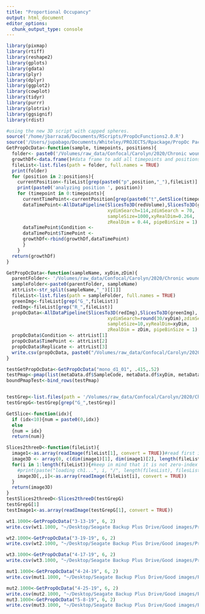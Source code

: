 ```yaml
---
title: "Proportional Occupancy"
output: html_document
editor_options: 
  chunk_output_type: console
---
```


```r
library(pixmap)
library(rtiff)
library(reshape2)
library(gplots)
library(gdata)
library(plyr)
library(dplyr)
library(ggplot2)
library(cowplot)
library(tidyr)
library(purrr)
library(plotrix)
library(ggsignif)
library(rdist)

```

```r
#using the new 3D script with capped spheres.
source('/home/jbarraza6/Documents/RScripts/PropOcFunctions2.0.R') 
source('/Users/jupabago/Documents/Whiteley/PROJECTS/Rpackage/PropOc Package/R/PropOcFunctions2.0.R') 
GetPropOcData<-function(sample, timepoints, positions){
  folder<- paste0('/Volumes/raw_data/Confocal/Carolyn/2020/Chronic wounds/Aggregate lists')
  growthDf<-data.frame()#data frame to add all timepoints and positions
  fileList<-list.files(path = folder, full.names = TRUE)
  print(folder)
  for (position in 2:positions){
    currentPosition<-fileList[grep(paste0("p",position,"_"),fileList)]
    print(paste0('analyzing position ', position))
    for (timepoint in 0:timepoints){
      currentTimePoint<-currentPosition[grep(paste0("t",GetSlice(timepoint),"_"),currentPosition)]
      dataTimePoint<-AllDataPipeline(SlicesTo3D(redVolume),SlicesTo3D(greenVolume), 
                                     xydimSearch=114,zdimSearch = 70,
                                     sampleSize=1000,xyRealDim=0.264,
                                     zRealDim = 0.44, pipeBinSize = 1)
      dataTimePoint$Condition <- 
      dataTimePoint$TimePoint <- 
      growthDf<-rbind(growthDf,dataTimePoint)
      }
    }
  return(growthDf)
}

GetPropOcData<-function(sampleName, xyDim,zDim){
  parentFolder<- '/Volumes/raw_data/Confocal/Carolyn/2020/Chronic wounds/Binary Images/'
  sampleFolder<-paste0(parentFolder, sampleName)
  attrList<-str_split(sampleName,"_")[[1]]
  fileList<-list.files(path = sampleFolder, full.names = TRUE)
  greenImg<-fileList[grep("G_",fileList)]
  redImg<-fileList[grep("R_",fileList)]
  propOcData<-AllDataPipeline(SlicesTo3D(redImg),SlicesTo3D(greenImg), 
                                     xydimSearch=round(30/xyDim),zdimSearch =round(30/zDim),
                                     sampleSize=10,xyRealDim=xyDim,
                                     zRealDim = zDim, pipeBinSize = 1)
  propOcData$Condition <- attrList[1]
  propOcData$TimePoint <- attrList[2]
  propOcData$Replicate <- attrList[3]
  write.csv(propOcData, paste0("/Volumes/raw_data/Confocal/Carolyn/2020/Chronic wounds/PropOc Data/",sampleName,".csv"))
}

testGetPropOcData<-GetPropOcData("mono_d1_01", .415,.52)
testPmap<-pmap(list(metaData.df$SampleCode, metaData.df$xyDim, metaData.df$Zdim),GetPropOcData)
boundPmapTest<-bind_rows(testPmap)


testGrep<-list.files(path = '/Volumes/raw_data/Confocal/Carolyn/2020/Chronic wounds/Binary Images/mono_d1_02', full.names = TRUE)
testGrepG<-testGrep[grep("G_",testGrep)]

GetSlice<-function(idx){
  if (idx<10){num = paste0(0,idx)}
  else
  {num = idx}
  return(num)}

Slices2threeD<-function(fileList){
  image1<-as.array(readImage(fileList[1], convert = TRUE))#read first image to get its dimensions
  image3D <- array(0, c(dim(image1)[1], dim(image1)[2], length(fileList)))#preallocate array for image given using image dimensions
  for(i in 1:length(fileList)){#keep in mind that it is not zero-index
    #print(paste("loading ch1...", i, "/", length(filesList), filesList[i]))
    image3D[,,i]<-as.array(readImage(fileList[i], convert = TRUE))
  }
  return(image3D)
}
testSlices2threeD<-Slices2threeD(testGrepG)
testGrepG[1]
testImage1<-as.array(readImage(testGrepG[1], convert = TRUE))

```

```r
wt1.1000<-GetPropOcData("3-13-19", 6, 2)
write.csv(wt1.1000, "~/Desktop/Seagate Backup Plus Drive/Good images/PropOcDataAll/wt1-1000-3.csv")

wt2.1000<-GetPropOcData("3-19-19", 6, 2)
write.csv(wt2.1000, "~/Desktop/Seagate Backup Plus Drive/Good images/PropOcDataAll/wt2-1000-3.csv")

wt3.1000<-GetPropOcData("4-17-19", 6, 2)
write.csv(wt3.1000, "~/Desktop/Seagate Backup Plus Drive/Good images/PropOcDataAll/wt3-1000-3.csv")

mut1.1000<-GetPropOcData("4-24-19", 6, 2)
write.csv(mut1.1000, "~/Desktop/Seagate Backup Plus Drive/Good images/PropOcDataAll/mut1-1000-3.csv")

mut2.1000<-GetPropOcData("4-25-19", 6, 2)
write.csv(mut2.1000, "~/Desktop/Seagate Backup Plus Drive/Good images/PropOcDataAll/mut2-1000-3.csv")
mut3.1000<-GetPropOcData("5-8-19", 6, 2)
write.csv(mut3.1000, "~/Desktop/Seagate Backup Plus Drive/Good images/PropOcDataAll/mut3-1000-3.csv")

```
